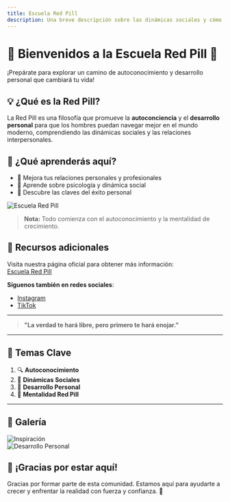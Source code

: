 ```yaml
---
title: Escuela Red Pill
description: Una breve descripción sobre las dinámicas sociales y cómo comprender mejor las relaciones interpersonales.
---
```


# 🌟 Bienvenidos a la Escuela Red Pill 🌟

¡Prepárate para explorar un camino de autoconocimiento y desarrollo personal que cambiará tu vida!

## 💡 ¿Qué es la Red Pill?

La Red Pill es una filosofía que promueve la **autoconciencia** y el **desarrollo personal** para que los hombres puedan navegar mejor en el mundo moderno, comprendiendo las dinámicas sociales y las relaciones interpersonales.

<HeroImage src="https://i.imgur.com/xJ8FXua.png" alt="Hero Image" />

## 🚀 ¿Qué aprenderás aquí?

- 💼 Mejora tus relaciones personales y profesionales
- 🧠 Aprende sobre psicología y dinámica social
- 🔑 Descubre las claves del éxito personal

![Escuela Red Pill](https://i.imgur.com/2lDfw90.png)

> **Nota:** Todo comienza con el autoconocimiento y la mentalidad de crecimiento.

## 🔗 Recursos adicionales

Visita nuestra página oficial para obtener más información:  
<a href="https://escuelaredpill.com" target="_blank" className="text-blue-500 underline">Escuela Red Pill</a>

**Síguenos también en redes sociales**:  
- [Instagram](https://i.imgur.com/hvZts1F.png)  
- [TikTok](https://i.imgur.com/wsKJLWq.png)  

---

> **"La verdad te hará libre, pero primero te hará enojar."**

---

## 🎯 Temas Clave

1. 🔍 **Autoconocimiento**
2. 💬 **Dinámicas Sociales**
3. 💪 **Desarrollo Personal**
4. 🧩 **Mentalidad Red Pill**

---

<FooterQuote text="Todo empieza con una elección: ¿Tomas la Red Pill?" />

## 📸 Galería

![Inspiración](https://source.unsplash.com/featured/?inspiration)  
![Desarrollo Personal](https://source.unsplash.com/featured/?growth)

## 👏 ¡Gracias por estar aquí!

Gracias por formar parte de esta comunidad. Estamos aquí para ayudarte a crecer y enfrentar la realidad con fuerza y confianza. 🌱
